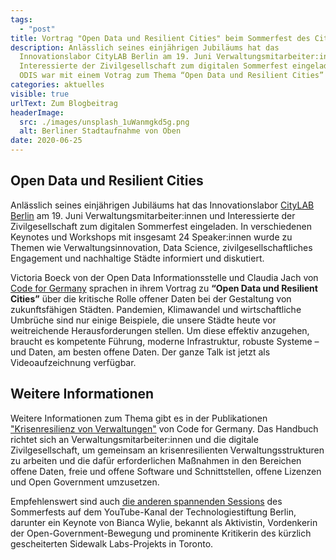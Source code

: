 ```yaml
---
tags:
  - "post"
title: Vortrag "Open Data und Resilient Cities" beim Sommerfest des CityLAB Berlin
description: Anlässlich seines einjährigen Jubiläums hat das
  Innovationslabor CityLAB Berlin am 19. Juni Verwaltungsmitarbeiter:innen und
  Interessierte der Zivilgesellschaft zum digitalen Sommerfest eingeladen. Die
  ODIS war mit einem Votrag zum Thema “Open Data und Resilient Cities” dabei.
categories: aktuelles
visible: true
urlText: Zum Blogbeitrag
headerImage:
  src: ./images/unsplash_1uWanmgkd5g.png
  alt: Berliner Stadtaufnahme von Oben
date: 2020-06-25
---
```


## Open Data und Resilient Cities

Anlässlich seines einjährigen Jubiläums hat das Innovationslabor [CityLAB Berlin](https://www.citylab-berlin.org) am 19. Juni Verwaltungsmitarbeiter:innen und Interessierte der Zivilgesellschaft zum digitalen Sommerfest eingeladen. In verschiedenen Keynotes und Workshops mit insgesamt 24 Speaker:innen wurde zu Themen wie Verwaltungsinnovation, Data Science, zivilgesellschaftliches Engagement und nachhaltige Städte informiert und diskutiert.

Victoria Boeck von der Open Data Informationsstelle und Claudia Jach von [Code for Germany](https://www.codefor.de) sprachen in ihrem Vortrag zu **“Open Data und Resilient Cities”** über die kritische Rolle offener Daten bei der Gestaltung von zukunftsfähigen Städten. Pandemien, Klimawandel und wirtschaftliche Umbrüche sind nur einige Beispiele, die unsere Städte heute vor weitreichende Herausforderungen stellen. Um diese effektiv anzugehen, braucht es kompetente Führung, moderne Infrastruktur, robuste Systeme – und Daten, am besten offene Daten. Der ganze Talk ist jetzt als Videoaufzeichnung verfügbar.


<VideoEmbed
  url="https://www.youtube.com/embed/MBV6ASWoY3Q"
  caption="Victoria Boeck und Claudia Jach (Code for Germany) sprechen zu “Open Data und Resilient Cities”."
/>

## Weitere Informationen

Weitere Informationen zum Thema gibt es in der Publikationen ["Krisenresilienz von Verwaltungen"](https://codefor.de/documents/Handbuch-Krisenresilienz.pdf) von Code for Germany. Das Handbuch richtet sich an Verwaltungsmitarbeiter:innen und die digitale Zivilgesellschaft, um gemeinsam an krisenresilienten Verwaltungsstrukturen zu arbeiten und die dafür erforderlichen Maßnahmen in den Bereichen offene Daten, freie und offene Software und Schnittstellen, offene Lizenzen und Open Government umzusetzen.

Empfehlenswert sind auch [die anderen spannenden Sessions](https://www.youtube.com/results?search_query=CityLAB+Berlin&sp=EiG4AQHCARtDaElKWXlYU21kTlBxRWNSSng4SkNOVmxaZjA%253D) des Sommerfests auf dem YouTube-Kanal der Technologiestiftung Berlin, darunter ein Keynote von Bianca Wylie, bekannt als Aktivistin, Vordenkerin der Open-Government-Bewegung und prominente Kritikerin des kürzlich gescheiterten Sidewalk Labs-Projekts in Toronto.
